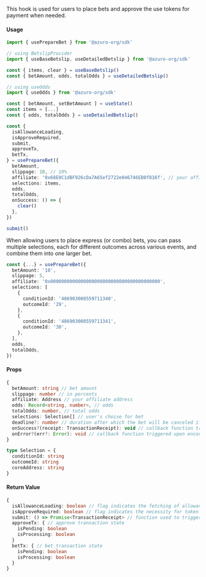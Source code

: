 
This hook is used for users to place bets and approve the use tokens for payment when needed.

#### Usage

```ts
import { usePrepareBet } from '@azuro-org/sdk'

// using BetslipProvider
import { useBaseBetslip, useDetailedBetslip } from '@azuro-org/sdk'

const { items, clear } = useBaseBetslip()
const { betAmount, odds, totalOdds } = useDetailedBetslip()

// using useOdds
import { useOdds } from '@azuro-org/sdk'

const [ betAmount, setBetAmount ] = useState()
const items = [...]
const { odds, totalOdds } = useDetailedBetslip()

const {
  isAllowanceLoading,
  isApproveRequired,
  submit,
  approveTx,
  betTx,
} = usePrepareBet({
  betAmount,
  slippage: 10, // 10%
  affiliate: '0x68E0C1dBF926cDa7A65ef2722e046746EB0f816f', // your affiliate address
  selections: items,
  odds,
  totalOdds,
  onSuccess: () => {
    clear()
  },
})

submit()
```

<Callout type="info">
When allowing users to place express (or combo) bets, you can pass multiple selections, each for different outcomes across various events, and combine them into one larger bet.

```ts
const {...} = usePrepareBet({
  betAmount: '10',
  slippage: 5,
  affiliate: '0x0000000000000000000000000000000000000000',
  selections: [
    {
      conditionId: '486903008559711340',
      outcomeId: '29',
    },
    {
      conditionId: '486903008559711341',
      outcomeId: '30',
    },  
  ],
  odds,
  totalOdds,
})
```
</Callout>

#### Props

```ts
{
  betAmount: string // bet amount
  slippage: number // in percents
  affiliate: Address // your affiliate address
  odds: Record<string, number>, // odds
  totalOdds: number, // total odds
  selections: Selection[] // user's choise for bet
  deadline?: number // duration after which the bet will be canceled if it does not get included in a block
  onSuccess?(receipt: TransactionReceipt): void // callback function triggered after a successful bet
  onError?(err?: Error): void // callback function triggered upon encountering an error
}
```

```ts
type Selection = {
  conditionId: string
  outcomeId: string
  coreAddress: string
}
```

#### Return Value

```ts
{
  isAllowanceLoading: boolean // flag indicates the fetching of allowance
  isApproveRequired: boolean // flag indicates the necessity for token spending approval
  submit: () => Promise<TransactionReceipt> // function used to trigger the bet action or token spending approval
  approveTx: { // approve transaction state
    isPending: boolean
    isProcessing: boolean
  }
  betTx: { // bet transaction state
    isPending: boolean
    isProcessing: boolean
  }
}
```
